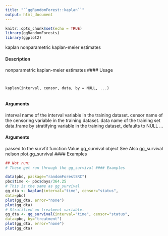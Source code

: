 ```yaml
---
title: "``ggRandomForest::kaplan``"
output: html_document
---
```


```r
knitr::opts_chunk$set(echo = TRUE)
library(ggRandomForests)
library(ggplot2)
```
kaplan nonparametric kaplan-meier estimates


#### Description 

nonparametric kaplan-meier estimates
#### Usage 
<pre><code>

kaplan(interval, censor, data, by = NULL, ...)

</code></pre>
#### Arguments

interval name of the interval variable in the training dataset.
censor name of the censoring variable in the training dataset.
data name of the training set data.frame
by stratifying variable in the training dataset, defaults to NULL
... 
</code></pre>
#### Arguments
 passed to the survfit function
Value
gg_survival object
See Also
gg_survival nelson plot.gg_survival
#### Examples 
```r
## Not run:
# These get run through the gg_survival #### Examples 

data(pbc, package="randomForestSRC")
pbc$time <- pbc$days/364.25
# This is the same as gg_survival
gg_dta <- kaplan(interval="time", censor="status",
data=pbc)
plot(gg_dta, error="none")
plot(gg_dta)
# Stratified on treatment variable.
gg_dta <- gg_survival(interval="time", censor="status",
data=pbc, by="treatment")
plot(gg_dta, error="none")
plot(gg_dta)
```
